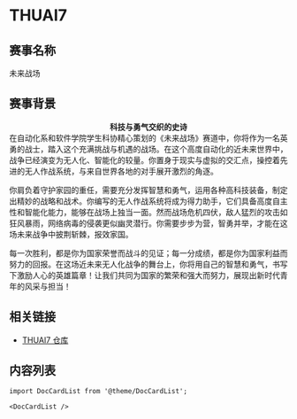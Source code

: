 # THUAI7

## 赛事名称

未来战场

## 赛事背景

**<center>科技与勇气交织的史诗</center>**
在自动化系和软件学院学生科协精心策划的《未来战场》赛道中，你将作为一名英勇的战士，踏入这个充满挑战与机遇的战场。在这个高度自动化的近未来世界中，战争已经演变为无人化、智能化的较量。你置身于现实与虚拟的交汇点，操控着先进的无人作战系统，与来自世界各地的对手展开激烈的角逐。

你肩负着守护家园的重任，需要充分发挥智慧和勇气，运用各种高科技装备，制定出精妙的战略和战术。你编写的无人作战系统将成为得力助手，它们具备高度自主性和智能化能力，能够在战场上独当一面。然而战场危机四伏，敌人猛烈的攻击如狂风暴雨，网络病毒的侵袭更似幽灵潜行。你需要步步为营，智勇并举，才能在这场未来战争中披荆斩棘，报效家国。

每一次胜利，都是你为国家荣誉而战斗的见证；每一分成绩，都是你为国家利益而努力的回报。在这场近未来无人化战争的舞台上，你将用自己的智慧和勇气，书写下激励人心的英雄篇章！让我们共同为国家的繁荣和强大而努力，展现出新时代青年的风采与担当！

## 相关链接

- [THUAI7 仓库](https://github.com/thuasta/thuai-7/tree/main)

## 内容列表

```mdx-code-block
import DocCardList from '@theme/DocCardList';

<DocCardList />
```
